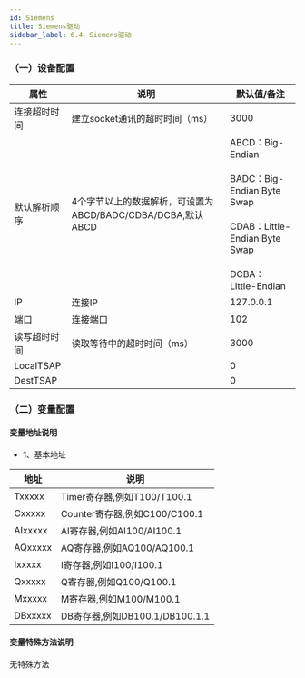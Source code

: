 ```yaml
---
id: Siemens
title: Siemens驱动
sidebar_label: 6.4、Siemens驱动
---
```

### （一）设备配置

| 属性           |  说明                    | 默认值/备注|
| ---------------| --------------------------| ---|
| 连接超时时间         | 建立socket通讯的超时时间（ms）                | 3000|
| 默认解析顺序         | 4个字节以上的数据解析，可设置为ABCD/BADC/CDBA/DCBA,默认ABCD |ABCD：Big-Endian<br></br>BADC：Big-Endian Byte Swap<br></br>CDAB：Little-Endian Byte Swap<br></br>DCBA：Little-Endian |
| IP         | 连接IP              | 127.0.0.1|
| 端口         | 连接端口              | 102|
| 读写超时时间         | 读取等待中的超时时间（ms）              | 3000|
| LocalTSAP         |               | 0 |
| DestTSAP         |               | 0|


### （二）变量配置
#### 变量地址说明

- 1、基本地址

| 地址           |           说明                    |
| ---------------| --------------------------|
| Txxxxx         |       Timer寄存器,例如T100/T100.1             |
| Cxxxxx         |       Counter寄存器,例如C100/C100.1                 |
| AIxxxxx         |       AI寄存器,例如AI100/AI100.1               |
| AQxxxxx         |       AQ寄存器,例如AQ100/AQ100.1                |
| Ixxxxx         |       I寄存器,例如I100/I100.1              |
| Qxxxxx         |       Q寄存器,例如Q100/Q100.1              |
| Mxxxxx         |       M寄存器,例如M100/M100.1               |
| DBxxxxx         |       DB寄存器,例如DB100.1/DB100.1.1               |


#### 变量特殊方法说明

无特殊方法